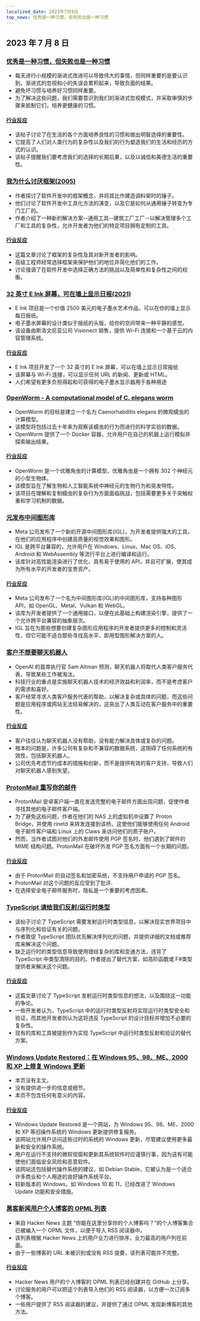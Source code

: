 ```yaml
---
localized_date: 2023年7月8日
top_news: 优秀是一种习惯，但失败也是一种习惯
---
```




<CallToAction />

<Steps>

## 2023 年 7 月 8 日

### [优秀是一种习惯，但失败也是一种习惯](https://awesomekling.github.io/Excellence-is-a-habit-but-so-is-failure/)

- 每天进行小规模的渐进式改进可以导致伟大的事情，但同样重要的是要认识到，渐进式的忽视和小的失误会累积起来，导致负面的结果。
- 避免坏习惯与培养好习惯同样重要。
- 为了解决这些问题，我们需要意识到我们的渐进式忽视模式，并采取审慎的步骤来抵制它们，培养更健康的习惯。

#### [行业反应](http://news.ycombinator.com/item?id=36628356)

- 该帖子讨论了在生活的各个方面培养良性的习惯和做出明智选择的重要性。
- 它提高了人们对人类行为的复杂性以及我们的行为塑造我们的生活和经历的方式的认识。
- 该帖子提醒我们要考虑我们的选择的长期后果，以及以诚信和美德生活的重要性。

### [我为什么讨厌框架(2005)](https://factoryfactoryfactory.net/)

- 作者探讨了软件开发中的框架概念，并将其比作建造调料架时的锤子。
- 他们讨论了软件开发中工具化方法的演变，以及它是如何从通用锤子转变为专门工厂的。
- 作者介绍了一种新的解决方案--通用工具--建筑工厂工厂--以解决管理多个工厂和工具的复杂性，允许开发者为他们的特定项目拥有定制的工具。

#### [行业反应](http://news.ycombinator.com/item?id=36637655)

- 这篇文章讨论了框架的复杂性及其对新开发者的影响。
- 高级工程师经常选择框架来保护他们的地位并简化他们的工作。
- 讨论强调了在软件开发中选择正确方法的挑战以及简单性和复杂性之间的权衡。

### [32 英寸 E Ink 屏幕，可在墙上显示日报(2021)](https://projecteink.com/pages/about)

- E Ink 项目是一个价值 2500 美元的电子墨水艺术作品，可以在你的墙上显示每日报纸。
- 电子墨水屏幕的设计类似于报纸的头版，给你的空间带来一种平静的感觉。
- 该设备由斯洛文尼亚公司 Visionect 销售，提供 Wi-Fi 连接和一个基于云的内容管理系统。

#### [行业反应](http://news.ycombinator.com/item?id=36629085)

- E Ink 项目开发了一个 32 英寸的 E Ink 屏幕，可以在墙上显示日常报纸
- 该屏幕与 Wi-Fi 连接，可以显示任何 URL 的新闻、更新或 HTML。
- 人们希望有更多负担得起和可获得的电子墨水显示器用于各种用途

### [OpenWorm - A computational model of C. elegans worm](https://github.com/openworm/OpenWorm)

- OpenWorm 的目标是建立一个名为 Caenorhabditis elegans 的微观蠕虫的计算模型。
- 该模型将包括过去十年来为观察该蠕虫的行为而进行的科学实验的数据。
- OpenWorm 提供了一个 Docker 容器，允许用户在自己的机器上运行模拟并探索输出结果。

#### [行业反应](http://news.ycombinator.com/item?id=36628258)

- OpenWorm 是一个优雅角虫的计算模型，优雅角虫是一个拥有 302 个神经元的小型生物体。
- 该模型旨在了解生物和人工智能系统中神经元的生物行为和突发特性。
- 该项目在理解和复制蠕虫的复杂行为方面面临挑战，包括需要更多关于突触权重和学习机制的数据。

### [元发布中间图形库](https://www.khronos.org/blog/meta-uses-khronos-open-standards-in-new-intermediate-graphics-library)

- Meta 公司发布了一个新的开源中间图形库(IGL)，为开发者提供强大的工具，在他们的应用程序中创建高质量的视觉效果和图形。
- IGL 是跨平台兼容的，允许用户在 Windows、Linux、Mac OS、iOS、Android 和 WebAssembly 等流行平台上进行编译和运行。
- 该库针对高性能渲染进行了优化，具有易于使用的 API，并且可扩展，使其成为所有水平的开发者的宝贵资产。

#### [行业反应](http://news.ycombinator.com/item?id=36635526)

- Meta 公司发布了一个名为中间图形库(IGL)的中间图形库，支持各种图形 API，如 OpenGL、Metal、Vulkan 和 WebGL。
- 该库为开发者提供了一个通用接口，以便在此基础上构建渲染引擎，提供了一个允许跨平台兼容的抽象层次。
- IGL 旨在为那些想要创建复杂图形应用程序的开发者提供更多的控制和灵活性，但它可能不适合那些寻找高水平、即用型图形解决方案的人。

### [客户不想要聊天机器人](https://creativegood.com/blog/23/why-customers-dont-want-chat-bots.html)

- OpenAI 的首席执行官 Sam Altman 预测，聊天机器人将取代人类客户服务代表，导致某些工作被淘汰。
- 科技行业的重点是实施聊天机器人技术的经济效益和利润率，而不是考虑客户的需求和喜好。
- 客户经常寻求人类客户服务代表的帮助，以解决复杂或具体的问题，而这些问题是应用程序或网站无法轻易解决的，这突出了人类互动在客户服务中的重要性。

#### [行业反应](http://news.ycombinator.com/item?id=36625302)

- 客户往往认为聊天机器人没有帮助，没有能力解决具体或复杂的问题。
- 根本的问题是，许多公司有复杂和不兼容的数据系统，这阻碍了任何系统的有效性，包括聊天机器人。
- 公司优先考虑节约成本的措施和创新，而不是提供有效的客户支持，导致人们对聊天机器人感到失望。

### [ProtonMail 重写你的邮件](http://jfloren.net/b/2023/7/7/0)

- ProtonMail 安卓客户端一直在发送完整的电子邮件方面出现问题，促使作者寻找其他的电子邮件客户端。
- 为了避免这些问题，作者在他们的 NAS 上的虚拟机中设置了 Proton Bridge，并使用 rinetd 来转发连接到该桥。这使他们能够使用任何 Android 电子邮件客户端和 Linux 上的 Claws 来访问他们的质子账户。
- 然而，当作者试图对他们的外发邮件使用 PGP 签名时，他们遇到了邮件的 MIME 结构问题。ProtonMail 在破坏外发 PGP 签名方面有一个长期的问题。

#### [行业反应](http://news.ycombinator.com/item?id=36639530)

- 由于 ProtonMail 的自动签名和加密系统，不支持用户申请的 PGP 签名。
- ProtonMail 对这个问题的反应受到了批评.
- 在选择安全电子邮件服务时，隐私是一个重要的考虑因素。

### [TypeScript 请给我们反射/运行时类型](https://github.com/akutruff/typescript-needs-types)

- 该帖子讨论了 TypeScript 需要发射运行时类型信息，以解决现实世界项目中与序列化和验证有关的问题。
- 作者敦促 TypeScript 团队优先解决序列化的问题，并提供详细的文档或推荐库来解决这个问题。
- 缺乏运行时的类型信息导致使用错综复杂的库和变通方法，违背了 TypeScript 中类型清除的目的。作者提出了替代方案，如高阶函数或 F#类型提供者来解决这个问题。

#### [行业反应](http://news.ycombinator.com/item?id=36637221)

- 这篇文章讨论了 TypeScript 发射运行时类型信息的想法，以及围绕这一功能的争论。
- 一些开发者认为，TypeScript 中的运行时类型反射将实现运行时类型安全和验证，而其他开发者则认为这将违反 TypeScript 的设计目标并增加不必要的复杂性。
- 现有的库和工具被提到作为实现 TypeScript 中运行时类型反射和验证的替代方案。

### [Windows Update Restored：在 Windows 95、98、ME、2000 和 XP 上修复 Windows 更新](http://windowsupdaterestored.com/)

- 本页没有主文。
- 没有提供进一步的信息或细节。
- 本页不包含任何有意义的内容。

#### [行业反应](http://news.ycombinator.com/item?id=36630652)

- Windows Update Restored 是一个网站，为 Windows 95、98、ME、2000 和 XP 等旧操作系统的 Windows 更新提供修复服务。
- 该网站允许用户访问这些过时的系统的 Windows 更新，尽管建议使用更多最新和安全的操作系统。
- 用户在运行不支持的微软视窗和更新其系统软件时应谨慎行事，因为这有可能使他们面临安全风险和恶意软件。
- 该网站还包括替代操作系统的建议，如 Debian Stable，它被认为是一个适合许多商业和个人用途的良好操作系统平台。
- 较新版本的 Windows，如 Windows 10 和 11，已经改进了 Windows Update 功能和安全措施。

### [黑客新闻用户个人博客的 OPML 列表](https://github.com/outcoldman/hackernews-personal-blogs)

- 来自 Hacker News 主题 "你能在这里分享你的个人博客吗？"的个人博客集合已被编入一个 OPML 文件，以便于导入 RSS 阅读器中。
- 该列表根据 Hacker News 上的用户业力进行排序，业力最高的用户列在前面。
- 由于一些博客的 URL 未被识别或没有 RSS 提要，该列表可能并不完整。

#### [行业反应](http://news.ycombinator.com/item?id=36627112)

- Hacker News 用户的个人博客的 OPML 列表已经创建并在 GitHub 上分享。
- 讨论服务的用户可以把这个列表导入他们的 RSS 阅读器，以方便一次订阅多个博客。
- 一些用户提供了 RSS 阅读器的建议，并提供了通过 OPML 发现新博客的其他方法。

</Steps>
